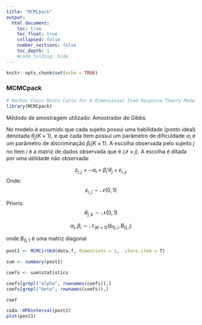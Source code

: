 ```yaml
---
title: "MCMCpack"
output:
  html_document:
    toc: true
    toc_float: true
    collapsed: false
    number_sections: false
    toc_depth: 1
    #code_folding: hide
---
```


```r
knitr::opts_chunk$set(echo = TRUE)
```

### MCMCpack

```r
# Markov Chain Monte Carlo for K-Dimensional Item Response Theory Model
library(MCMCpack)
```

Médodo de amostragem utilizado: Amostrador de Gibbs

No modelo é assumido que cada sujeito possui uma habilidade (ponto ideal) denotada $\theta_j (K \times 1)$, e que cada item possui um parâmetro de dificuldade $\alpha_i$ e um parâmetro de discriminação $\beta_i (K \times 1)$. A escolha observada pelo sujeito $j$ no item $i$ é a matriz de dados observada que é $(\mathcal{I} \times j)$. A escolha é ditada por uma utilidade não observada:

$$z_{i,j} = - \alpha_i + \beta_i'\theta_j + \varepsilon_{i,j},$$ Onde: $$\varepsilon_{i,j} \sim \mathcal{N}(0,1)$$

Prioris: $$\theta_{j,k} \sim \mathcal{N}(0,1)$$

$$\alpha_i, \beta_i \sim \mathcal{N}_{(K+1)} (b_{0,i},B_{0,i})$$

onde $B_{0,1}$ é uma matriz diagonal

```r
post1 <- MCMCirtKd(data.f, dimensions = 1,  store.item = T)

sum <- summary(post1)

coefs <- sum$statistics

coefs[grepl("alpha", rownames(coefs)),]
coefs[grepl("beta", rownames(coefs)),]

coef

coda::HPDinterval(post1)
plot(post1)
```
